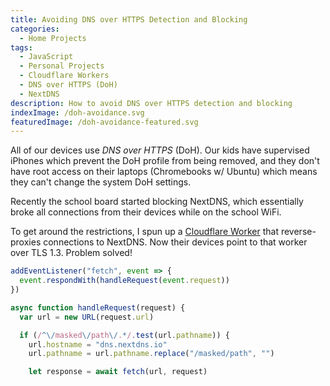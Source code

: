 ```yaml
---
title: Avoiding DNS over HTTPS Detection and Blocking
categories:
  - Home Projects
tags:
  - JavaScript
  - Personal Projects
  - Cloudflare Workers
  - DNS over HTTPS (DoH)
  - NextDNS
description: How to avoid DNS over HTTPS detection and blocking
indexImage: /doh-avoidance.svg
featuredImage: /doh-avoidance-featured.svg
---
```


All of our devices use _DNS over HTTPS_ (DoH). Our kids have supervised iPhones which prevent the DoH profile from being removed, and they don't have root access on their laptops (Chromebooks w/ Ubuntu) which means they can't change the system DoH settings.

Recently the school board started blocking NextDNS, which essentially broke all connections from their devices while on the school WiFi.

To get around the restrictions, I spun up a [Cloudflare Worker](https://workers.cloudflare.com) that reverse-proxies connections to NextDNS. Now their devices point to that worker over TLS 1.3. Problem solved!

```javascript
addEventListener("fetch", event => {
  event.respondWith(handleRequest(event.request))
})

async function handleRequest(request) {
  var url = new URL(request.url)

  if (/^\/masked\/path\/.*/.test(url.pathname)) {
    url.hostname = "dns.nextdns.io"
    url.pathname = url.pathname.replace("/masked/path", "")

    let response = await fetch(url, request)
```
